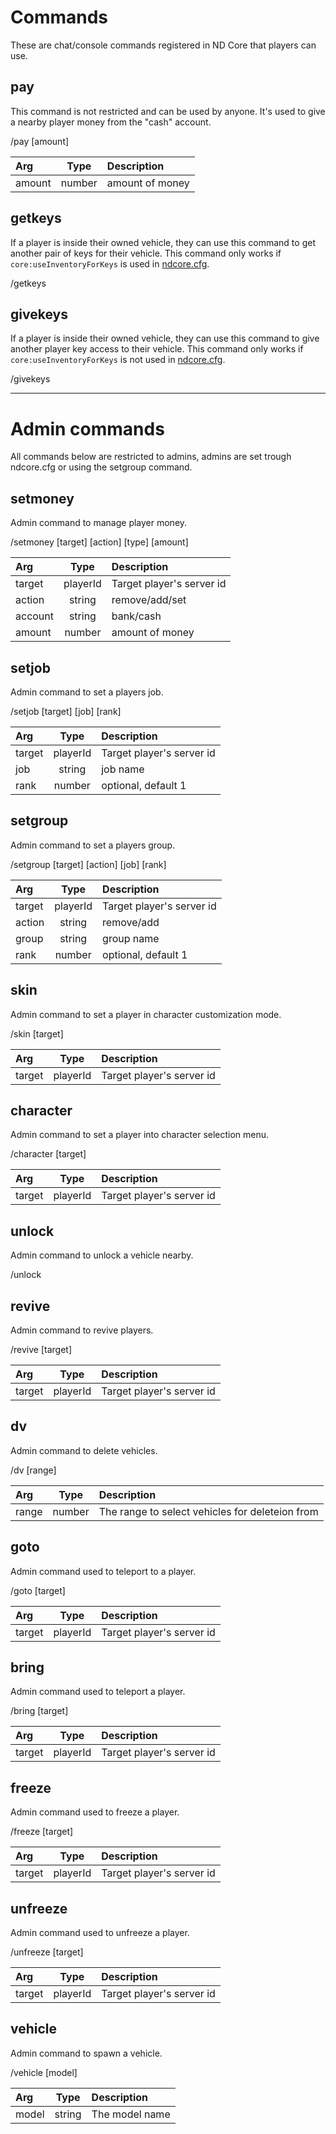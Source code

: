 # Commands
These are chat/console commands registered in ND Core that players can use.



## pay
This command is not restricted and can be used by anyone. It's used to give a nearby player money from the "cash" account.

/pay [amount]

| Arg | Type | Description |
| :------------ | :---------: | :---------- |
| amount | number | amount of money |



## getkeys
If a player is inside their owned vehicle, they can use this command to get another pair of keys for their vehicle. This command only works if `core:useInventoryForKeys` is used in [ndcore.cfg](../setup#configuration).

/getkeys



## givekeys
If a player is inside their owned vehicle, they can use this command to give another player key access to their vehicle. This command only works if `core:useInventoryForKeys` is not used in [ndcore.cfg](../setup#configuration).

/givekeys



---



# Admin commands
All commands below are restricted to admins, admins are set trough ndcore.cfg or using the setgroup command.



## setmoney
Admin command to manage player money.

/setmoney [target] [action] [type] [amount]

| Arg | Type | Description |
| :------------ | :---------: | :---------- |
| target | playerId | Target player's server id |
| action | string | remove/add/set |
| account | string | bank/cash |
| amount | number | amount of money |



## setjob
Admin command to set a players job.

/setjob [target] [job] [rank]

| Arg | Type | Description |
| :------------ | :---------: | :---------- |
| target | playerId | Target player's server id |
| job | string | job name |
| rank | number | optional, default 1 |



## setgroup
Admin command to set a players group.

/setgroup [target] [action] [job] [rank]

| Arg | Type | Description |
| :------------ | :---------: | :---------- |
| target | playerId | Target player's server id |
| action | string | remove/add |
| group | string | group name |
| rank | number | optional, default 1 |



## skin
Admin command to set a player in character customization mode.

/skin [target]

| Arg | Type | Description |
| :------------ | :---------: | :---------- |
| target | playerId | Target player's server id |



## character
Admin command to set a player into character selection menu.

/character [target]

| Arg | Type | Description |
| :------------ | :---------: | :---------- |
| target | playerId | Target player's server id |



## unlock
Admin command to unlock a vehicle nearby.

/unlock



## revive
Admin command to revive players.

/revive [target]

| Arg | Type | Description |
| :------------ | :---------: | :---------- |
| target | playerId | Target player's server id |



## dv
Admin command to delete vehicles.

/dv [range]

| Arg | Type | Description |
| :------------ | :---------: | :---------- |
| range | number | The range to select vehicles for deleteion from |



## goto
Admin command used to teleport to a player.

/goto [target]

| Arg | Type | Description |
| :------------ | :---------: | :---------- |
| target | playerId | Target player's server id |



## bring
Admin command used to teleport a player.

/bring [target]

| Arg | Type | Description |
| :------------ | :---------: | :---------- |
| target | playerId | Target player's server id |



## freeze
Admin command used to freeze a player.

/freeze [target]

| Arg | Type | Description |
| :------------ | :---------: | :---------- |
| target | playerId | Target player's server id |



## unfreeze
Admin command used to unfreeze a player.

/unfreeze [target]

| Arg | Type | Description |
| :------------ | :---------: | :---------- |
| target | playerId | Target player's server id |



## vehicle
Admin command to spawn a vehicle.

/vehicle [model]

| Arg | Type | Description |
| :------------ | :---------: | :---------- |
| model | string | The model name |



